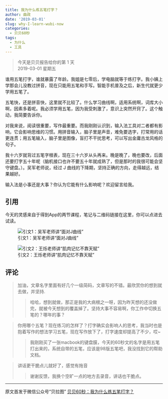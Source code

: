 ```yaml
---
title: 我为什么练五笔打字？
author: 曲政
date: '2019-03-01'
slug: why-I-learn-wubi-now
categories:
  - 贝贝60秒
tags:
  - 为什么
  - 工具
---
```

> 今天是贝贝报告给你的第 1 天  
> 2019-03-01 星期五  

谁用五笔打字，谁就暴露了年龄。我姐是七零后，学电脑就等于练打字。我小姨上学那会儿没教过拼音，现在只能用五笔和手写。智能手机普及之后，新生代就更少学用五笔了。

五笔快，还是拼音快，这里就不比较了。什么学习曲线啊，适用系统啊，词库大小啊，因素多着呢。我必须学用五笔，因为我受刺激了，意识上突然开窍了。这个触动，我简要告诉你。

对我来说，阅读很重要，写作最重要。而我刚刚认识到，输入法工具对二者都有影响，它会影响思维的习惯。用拼音输入，脑子里是声音，难免要选字，打常用的话更连贯；用五笔输入，脑子里是图像，盲打不干扰思考，可以写出金庸古龙风格的句子。

我十六岁就背过五笔字根表，现在三十六岁从头再来。晚是晚了，晚也要改，后面还要打字五十年呢（脑机接口也许不要五十年就成熟了，但是那时的我很可能会坚守键盘。）。吴军老师说，经过 J 曲线的下降期，坚持正确的方向，走得越远，结果越好。

输入法是小事还是大事？你认为它能有什么影响呢？欢迎留言给我。

## 引用

今天的灵感来自于得到App的两节课程，笔记与二维码链接在这里，你可以点进去试读。

![引文1：吴军老师讲“面对J曲线”](https://tva1.sinaimg.cn/large/006tNbRwgy1g9pfu7odjsj30u02ch7bg.jpg)

![引文2：王烁老师讲“肌肉记忆不靠天赋”](https://tva1.sinaimg.cn/large/006tNbRwgy1g9pfum6zuhj30u01nm796.jpg)

## 评论

> 加油，文章名字里面有好几个一级简码，文章写的不错。最欣赏你的想到就去做，并坚持.  
>
> >   哈哈，想到就做，那正是我的大病根之一呀，因为昨天想的还没做完，就被今天想到的覆盖掉了。坚持大事不容易啊，你工作中切换五笔的？哪年的事？

> 你用哪个五笔？现在练习的怎样了？打字确实会影响人的思考，我当时也是抱着写作的想法学习五笔，现在写作放下了，打字速度却提高了不少，哎~
>
> > 我刚刚买了一张macbook的键盘膜，今天的60秒文的名字是用五笔打出来的，系统自带的五笔，应该是98版五笔吧，我没找到它的帮助文档。

> 讲话更干脆点儿就好了，感觉有拖音
>
> > 谢谢反馈，我换个空旷一点的地方去录音，讲话也干脆点。

---

原文首发于微信公众号“贝拉图” [贝贝60秒：我为什么练五笔打字？](https://mp.weixin.qq.com/s/wuIVWoESyT25KgI6X7mn6w)
